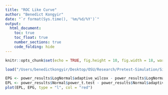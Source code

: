 ```yaml
---
title: "ROC Like Curve"
author: "Benedict Kongyir"
date: "`r format(Sys.time(), '%m/%d/%Y')`"
output: 
  html_document:
    toc: true
    toc_float: true
    number_sections: true
    code_folding: hide
---
```



```r
knitr::opts_chunk$set(echo = TRUE, fig.height = 10, fig.width = 18, warning = FALSE, message = FALSE, verbose = FALSE)
```

```r
load("/Users/benedictkongyir/Desktop/OSU/Research/Pretest-Simulation/Simulation/Summer 2025/ROC Curve/ROC_like_curve_v1.RData")

EPG <- power_results$LogNormal$adaptive_wilcox - power_results$LogNormal$power_t.test
EPL <- power_results$Normal$power_t.test - power_results$Normal$adaptive_wilcox
plot(EPL, EPG, type = "l", col = "red")
```

